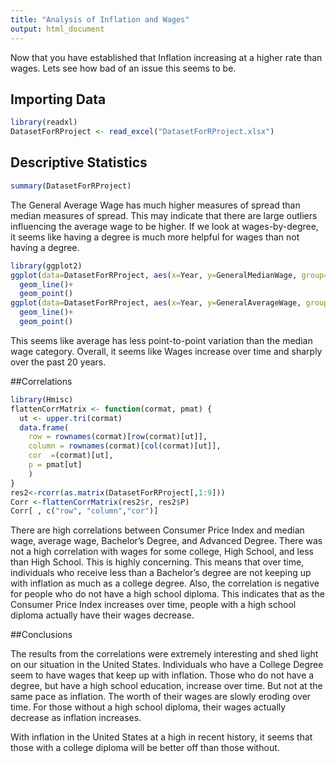 ```yaml
---
title: "Analysis of Inflation and Wages"
output: html_document
---
```


Now that you have established that Inflation increasing at a higher rate than wages. Lets see how bad of an issue this seems to be.

## Importing Data

```r
library(readxl)
DatasetForRProject <- read_excel("DatasetForRProject.xlsx")
```

## Descriptive Statistics

```r
summary(DatasetForRProject)
```

The General Average Wage has much higher measures of spread than median measures of spread.
This may indicate that there are large outliers influencing the average wage to be higher.
If we look at wages-by-degree, it seems like having a degree is much more helpful for wages than
not having a degree.

```r
library(ggplot2)
ggplot(data=DatasetForRProject, aes(x=Year, y=GeneralMedianWage, group=1)) +
  geom_line()+
  geom_point()
ggplot(data=DatasetForRProject, aes(x=Year, y=GeneralAverageWage, group=1)) +
  geom_line()+
  geom_point()
```

This seems like average has less point-to-point variation than the median wage category. Overall, it seems like Wages increase over time and sharply over the past 20 years.

##Correlations

```r
library(Hmisc)
flattenCorrMatrix <- function(cormat, pmat) {
  ut <- upper.tri(cormat)
  data.frame(
    row = rownames(cormat)[row(cormat)[ut]],
    column = rownames(cormat)[col(cormat)[ut]],
    cor  =(cormat)[ut],
    p = pmat[ut]
    )
}
res2<-rcorr(as.matrix(DatasetForRProject[,1:9]))
Corr <-flattenCorrMatrix(res2$r, res2$P)
Corr[ , c("row", "column","cor")]    
```

There are high correlations between Consumer Price Index and median wage, average wage, Bachelor's 
Degree, and Advanced Degree. There was not a high correlation with wages for some college, High School,
and less than High School. This is highly concerning. This means that over time, individuals who
receive less than a Bachelor's degree are not keeping up with inflation as much as a college degree. 
Also, the correlation is negative for people who do not have a high school diploma. This
indicates that as the Consumer Price Index increases over time, people with a high school diploma
actually have their wages decrease. 

##Conclusions

The results from the correlations were extremely interesting and shed light on our situation in the
United States. Individuals who have a College Degree seem to have wages that keep up with inflation.
Those who do not have a degree, but have a high school education, increase over time. But not at the 
same pace as inflation. The worth of their wages are slowly eroding over time. For those without a 
high school diploma, their wages actually decrease as inflation increases.

With inflation in the United States at a high in recent history, it seems that those with a college
diploma will be better off than those without.